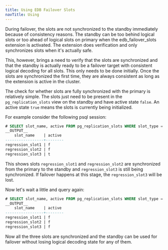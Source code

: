 ```yaml
---
title: Using EDB Failover Slots
navTitle: Using
---
```


During failover, the slots are not synchronized to the standby immediately because of consistency reasons. The standby can be too behind logical slots or too ahead of logical slots on primary when the edb_failover_slots extension is activated. The extension does verification and only synchronizes slots when it's actually safe.

This, however, brings a need to verify that the slots are synchronized and that the standby is actually ready to be a failover target with consistent logical decoding for all slots. This only needs to be done initially. Once the slots are synchronized the first time, they are always consistent as long as the extension is active in the cluster.

The check for whether slots are fully synchronized with the primary is relatively simple. The slots just need to be present in the `pg_replication_slots` view on the standby and have active state `false`. An active state `true` means the slots is currently being initialized.

For example consider the following psql session:

```sql
# SELECT slot_name, active FROM pg_replication_slots WHERE slot_type = 'logical';
__OUTPUT__
    slot_name    | active
-----------------+--------
regression_slot1 | f
regression_slot2 | f
regression_slot3 | t
```

This shows slots `regression_slot1` and `regression_slot2` are synchronized from the primary to the standby and `regression_slot3` is still being synchronized. If failover happens at this stage, the `regression_slot3` will be lost.

Now let's wait a little and query again:

```sql
# SELECT slot_name, active FROM pg_replication_slots WHERE slot_type = 'logical';
__OUTPUT__
    slot_name    | active
-----------------+--------
regression_slot1 | f
regression_slot2 | f
regression_slot3 | f
```
Now all the three slots are synchronized and the standby can be used for failover without losing logical decoding state for any of them.